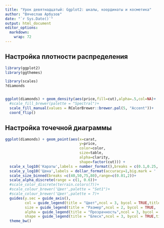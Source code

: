 ```yaml
---
title: "Урок девятнадцатый: Ggplot2: шкалы, координаты и косметика"
author: "Вячеслав Арбузов"
date: "`r Sys.Date()`"
output: html_document
editor_options: 
  markdown: 
    wrap: 72
---
```


## Настройка плотности распределения


```r
library(ggplot2)
library(ggthemes)

library(scales)
?diamonds


ggplot(diamonds) + geom_density(aes(price,fill=cut),alpha=.5,col=NA)+
  #scale_fill_brewer(palette = "Spectral")+
  scale_fill_manual(values = RColorBrewer::brewer.pal(5, "Accent"))+
  coord_flip()
```


## Настройка точечной диаграммы

```r

ggplot(diamonds) + geom_point(aes(x=carat,
                                  y=price,
                                  color=color,
                                  size=table,
                                  alpha=clarity,
                                  shape=factor(cut))) +
  scale_x_log10('Караты',labels = number_format(),breaks = c(0.1,0.25, 0.5,0.75, 1,1.25,1.5,2,3))+ 
  scale_y_log10('Цена',labels = dollar_format(accuracy=1,big.mark = ' '),breaks = c(500,1000,1500,2500,5000,7500,10000,15000,25000)) + 
  scale_size_binned(breaks =c(40,50,75,80),range=c(0.01,2))+
  scale_alpha_discrete(range = c(1, 0.6))+
  #scale_color_discrete(terrain.colors(7))+
  #scale_colour_brewer('Цвет',palette = "Set1")+
  #scale_colour_brewer('Цвет',palette = 7)+
  guides(y.sec = guide_axis(), 
         col = guide_legend(title = "Цвет",ncol = 3, bycol = TRUE,title.theme = element_text(size = 10,face = "italic")),
         size = guide_legend(title = "Размер",ncol = 2, bycol = TRUE,  title.theme = element_text(size = 10,face = "italic")),
         alpha = guide_legend(title = "Прозрачность",ncol = 3, bycol = TRUE,title.theme = element_text(size = 10,face = "italic")),
         shape = guide_legend(title = "Блеск",ncol = 3, bycol = TRUE,title.theme = element_text(size = 10,face = "italic")))+
  theme_bw()

```
